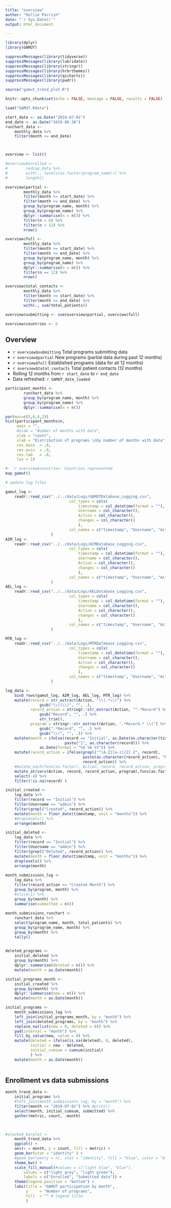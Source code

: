 ---
title: "overview"
author: "Rollie Parrish"
date: "`r Sys.Date()`"
output: html_document

---

```{r overview setup, include=FALSE}
library(dplyr)
library(GAMUT)

suppressMessages(library(tidyverse))
suppressMessages(library(lubridate))
suppressMessages(library(stringr))
suppressMessages(library(hrbrthemes))
suppressMessages(library(qicharts))
suppressMessages(library(padr))

source("gamut_trend_plot.R")

knitr::opts_chunk$set(echo = FALSE, message = FALSE, results = FALSE)
```

```{r overview data, eval = TRUE}

load("GAMUT.Rdata")

start_date <- as.Date("2018-07-01")
end_date <- as.Date("2019-06-30")
runchart_data <-
    monthly_data %>%
    filter(month <= end_date)



overview <- list()

#overview$enrolled <- 
#        redcap_data %>%
#        with(., levels(as.factor(program_name))) %>%
#        length()

overview$partial <- 
        monthly_data %>%
        filter(month >= start_date) %>%
        filter(month <= end_date) %>%
        group_by(program_name, month) %>%
        group_by(program_name) %>%
        dplyr::summarise(n = n()) %>%
        filter(n > 0) %>%
        filter(n < 12) %>%
        nrow()

overview$full <- 
        monthly_data %>%
        filter(month >= start_date) %>%
        filter(month <= end_date) %>%
        group_by(program_name, month) %>%
        group_by(program_name) %>%
        dplyr::summarise(n = n()) %>% 
        filter(n == 12) %>%
        nrow()

overview$total_contacts <- 
        monthly_data %>%
        filter(month >= start_date) %>%
        filter(month <= end_date) %>%
        with(., sum(total_patients))

overview$submitting <- sum(overview$partial, overview$full)

overview$countries <- 6


```

## Overview

- `r overview$submitting` Total programs submitting data
- `r overview$partial` New programs (partial data during past 12 months)
- `r overview$full` Established programs (data for all 12 months)
- `r overview$total_contacts` Total patient contacts (12 months)
- Rolling 12 months from `r start_date` to `r end_date`
- Data refreshed:  `r GAMUT_date_loaded`


```{r participant months, eval = FALSE, fig.width = 6, fig.align="center"}

participant_months <- 
        runchart_data %>%
        group_by(program_name, month) %>%
        group_by(program_name) %>%
        dplyr::summarise(n = n()) 

par(mar=c(5,6,4,2))
hist(participant_months$n, 
     main = "", 
     #xlab = "Number of months with data",
     ylab = "count",
     xlab = "Distribution of programs \nby number of months with data",
     cex.main  = .8, 
     cex.axis  = .8,
     cex.lab   = .8,
     las = 1)

```


```{r map gamut, fig.width = 10, fig.height = 6, fig.align = "center", eval = FALSE}
#- `r overview$countries` Countries represented
map_gamut()

```


```{r load data}
# update log files

gamut_log <- 
    readr::read_csv("../../data/Logs/GAMUTDatabase_Logging.csv", 
                            col_types = cols(
                                timestamp = col_datetime(format = ""),
                                Username = col_character(),
                                Action = col_character(),
                                changes = col_character()
                                ),
                            col_names = c("timestamp", "Username", "Action", "changes"), skip = 1
                    ) 
AIM_log <- 
    readr::read_csv("../../data/Logs/AIMDatabase_Logging.csv", 
                            col_types = cols(
                                timestamp = col_datetime(format = ""),
                                Username = col_character(),
                                Action = col_character(),
                                changes = col_character()
                                ),
                            col_names = c("timestamp", "Username", "Action", "changes"), skip = 1
                    ) 
AEL_log <- 
    readr::read_csv("../../data/Logs/AELDatabase_Logging.csv", 
                            col_types = cols(
                                timestamp = col_datetime(format = ""),
                                Username = col_character(),
                                Action = col_character(),
                                changes = col_character()
                                ),
                            col_names = c("timestamp", "Username", "Action", "changes"), skip = 1
                    ) 

MTR_log <- 
    readr::read_csv("../../data/Logs/MTRDatabase_Logging.csv", 
                            col_types = cols(
                                timestamp = col_datetime(format = ""),
                                Username = col_character(),
                                Action = col_character(),
                                changes = col_character()
                                ),
                            col_names = c("timestamp", "Username", "Action", "changes"), skip = 1
                    ) 

log_data <-
    bind_rows(gamut_log, AIM_log, AEL_log, MTR_log) %>%
    mutate(record = str_extract(Action, "\\(.*\\)") %>% 
               gsub("\\(|\\)", "", .), 
           record_action = stringr::str_extract(Action, "^.*Record") %>%
               gsub("Record", "", .) %>%
               str_trim(), 
           program = stringr::str_extract(Action, ".*Record.* \\(") %>%
               gsub(".*Record", "", .) %>%
               gsub("\\(", "", .)) %>%
    mutate(month = ifelse(record == "Initial", as.Date(as.character(timestamp)), 
                          paste("1", as.character(record))) %>%
               as.Date(format = "%d %b %Y")) %>%
    mutate(record_action = ifelse(grepl("^[A-Z][a-z]{2} 2", record),
                                  paste(as.character(record_action), "Month"), 
                                  record_action)) %>%
    #mutate_each(funs(as.factor), Action, record, record_action, program) %>%
    mutate_at(vars(Action, record, record_action, program),funs(as.factor)) %>%
    select(-4) %>%
    filter(!is.na(record) )

initial_created <- 
    log_data %>%
    filter(record == "Initial") %>% 
    filter(Username == "admin") %>%
    filter(grepl("Created", record_action)) %>%
    mutate(month = floor_date(timestamp, unit = "months")) %>%
    #droplevels() %>%
    arrange(month)

initial_deleted <- 
    log_data %>%
    filter(record == "Initial") %>% 
    filter(Username == "admin") %>%
    filter(grepl("Deleted", record_action)) %>%
    mutate(month = floor_date(timestamp, unit = "months")) %>%
    droplevels() %>%
    arrange(month)
     
month_submissions_log <- 
    log_data %>%
    filter(record_action == "Created Month") %>%
    group_by(program, month) %>%
    #slice(1) %>%
    group_by(month) %>%
    summarise(submitted = n())
 
month_submissions_runchart <- 
    runchart_data %>%
    select(program_name, month, total_patients) %>%
    group_by(program_name, month) %>%
    group_by(month) %>%
    tally()
 
```

```{r initial plots}
deleted_programs <- 
    initial_deleted %>%
    group_by(month) %>%
    dplyr::summarise(deleted = n()) %>%
    mutate(month = as.Date(month))

initial_programs_month <- 
    initial_created %>% 
    group_by(month) %>% 
    dplyr::summarise(new = n()) %>%
    mutate(month = as.Date(month))

initial_programs <- 
    month_submissions_log %>%
    left_join(initial_programs_month, by = "month") %>% 
    left_join(deleted_programs, by = "month") %>% 
    replace_na(list(new = 0, deleted = 0)) %>%
    pad(interval = "month") %>%
    fill_by_value(new, value = 0) %>%
    mutate(deleted = ifelse(is.na(deleted), 0, deleted), 
           initial = new - deleted, 
           initial_cumsum = cumsum(initial)
           ) %>%
    mutate(month = as.Date(month)) 
   

```


## Enrollment vs data submissions



```{r enrollment barplot, fig.height = 3}

month_trend_data <- 
    initial_programs %>% 
    #left_join(month_submissions_log, by = "month") %>% 
    filter(month <= "2019-07-01") %>% #print()
    select(month, initial_cumsum, submitted) %>%
    gather(metric, count, -month)
   


#stacked_barplot <- 
    month_trend_data %>%
    ggplot() + 
    aes(x = month, y = count, fill = metric) +
    geom_bar(stat = "identity" ) +
    #geom_bar(aes(y = n), stat = "identity", fill = "blue", color = "blue") +
    theme_bw() + 
    scale_fill_manual(#values = c("light blue", "blue"),
        values = c("light grey", "light green"), 
        labels = c("Enrolled", "Submitted data")) +
    theme(legend.position = "bottom") +
    labs(title = "GAMUT participation by month",
         y     = "Number of programs", 
         fill  = "" # legend title
         )


```
